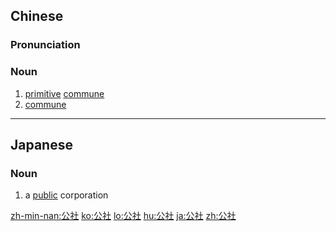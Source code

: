==Chinese==
{{zh-forms}}

===Pronunciation===
{{zh-pron
|m=gōngshè
|c=gung1 se5
|mn=kong-siā
|cat=n
}}

===Noun===
{{zh-noun}}

# [[primitive]] [[commune]]
# [[commune]]

{{zh-cat|Advanced}}

----

==Japanese==
{{ja-kanjitab|こう|しゃ|yomi=on}}

===Noun===
{{ja-noun|こうしゃ}}

# a [[public]] corporation

[[zh-min-nan:公社]]
[[ko:公社]]
[[lo:公社]]
[[hu:公社]]
[[ja:公社]]
[[zh:公社]]